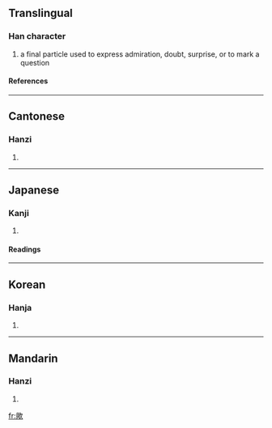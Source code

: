 {{see|欤}}

==Translingual==
===Han character===
{{Han char|rn=76|rad=欠|as=14|sn=18|four=7788<sub>2</sub>|canj=竹金弓人 (HCNO)}}
# a final particle used to express admiration, doubt, surprise, or to mark a question
====References====
{{Han ref|kx=0573.010|dkj=16226|hdz=32152.100|uh=6B5F|ud=27487|bh=C26A|bd=49770}}

----
==Cantonese==
===Hanzi===
{{yue-hanzi|jyut=|y=yu4}}
# {{defn|Cantonese}}

----
==Japanese==
===Kanji===
{{ja-kanji|grade=|rs=欠14}}
# {{defn|Japanese}} 
====Readings====
{{ja-readings|on=[[よ]] (yo)|kun=[[か]] (ka), [[や]] (ya)}}

----
==Korean==
===Hanja===
{{ko-hanja|hangeul=여|eumhun=|rv=yeo|mr=yŏ|y=ye}}
# {{defn|Korean}}

----
==Mandarin==
===Hanzi===
{{cmn-hanzi|sim=欤|pin=[[yú]] (yu2)|wg=yü<sup>2</sup>}}
# {{defn|Mandarin}}

[[fr:歟]]